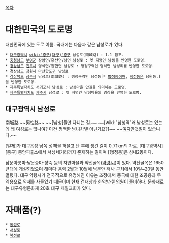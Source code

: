 [[목차]]

= 대한민국의 도로명 =
대한민국에 있는 도로 이름. 국내에는 다음과 같은 남성로가 있다.

 * [[대구광역시]] [[wiki:"중구(대구)"중구]] 남성로(南城路) : 1.1 참조.
 * [[충청남도]] [[부여군]] 장암면/홍산면/남면 남성로 : 옛 지명인 남성을 반영한 도로명.
 * [[경상남도]] [[진주시]] 명석면/집현면 남성로 : 행정구역인 명석면 남성리를 반영한 도로명.
 * [[경상남도]] [[창원시]] [[마산합포구]] 남성로
 * [[경상북도]] [[상주시]] 남성로(南城路) : 행정구역인 남성동[* [[법정동]]이며, [[행정동]]은 남원동.]을 반영한 도로명.
 * [[제주특별자치도]] [[서귀포시]] 남성로 : 남성마을 안길을 의미하는 도로명.
 * [[제주특별자치도]] [[제주시]] 남성로 : 옛 지명인 남성마을의 명칭을 반영한 도로명.

== 대구광역시 남성로 ==
南城路
~~男性路~~
~~[남성]들만 다니는 길.~~ ~~[wiki:"남성역"왜 남성로는 있는데 왜 여성로는 없나여? 이건 명백한 남녀차별 아닌가요?]~~ ~~[http://www.ystour.kr/kr/travel/10tour_10.jsp 여자만갯벌]이 있습니다.~~

[일제]가 대구읍성 남쪽 성벽을 허물고 난 후에 생긴 길이 0.71km의 가로. [대구광역시] [중구] 중앙파출소에서 서성네거리까지 존재하는 길이며 [행정동]은 성내2동이다.

남문아릇마·남문중마·성뚝 등의 자연마을과 약전골목([[약령시]])이 있다. 약전골목은 1650년대에 개설되었으며 해마다 음력 2월과 10월에 남문안 객사 근처에서 10일~20일 동안 열렸다. 대구 약령시가 전국적으로 유명해진 이유는 조정에서 중국에 대한 조공용과 무역용으로 약재를 사들였기 때문이며 현재 건재상과 한약방·한의원이 즐비하다. 문화재로는 대구유형문화재 20호 대구 제일교회가 있다.

= 자매품(?) =
 * [[동성로]]
 * [[서성로]]
 * [[북성로]]
